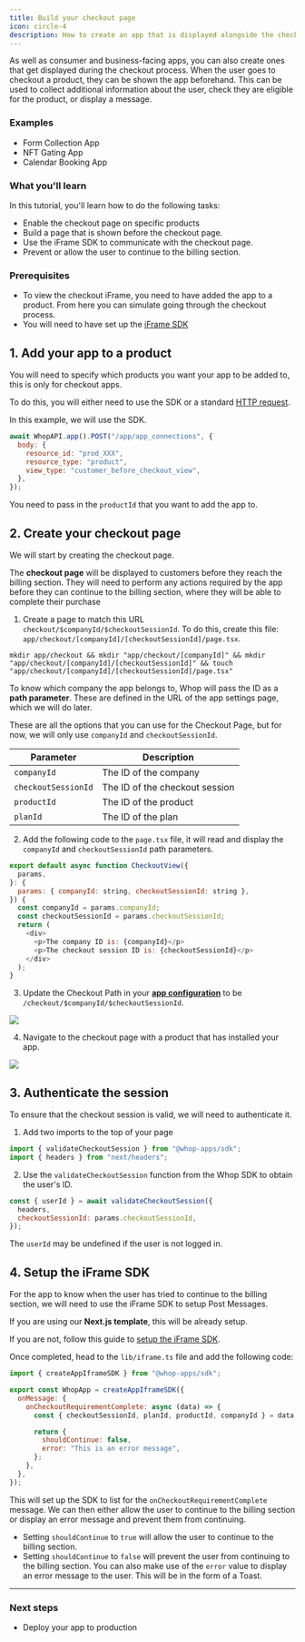 ```yaml
---
title: Build your checkout page
icon: circle-4
description: How to create an app that is displayed alongside the checkout page.
---
```


As well as consumer and business-facing apps, you can also create ones that get displayed during the checkout process. When the user goes to checkout a product, they can be shown the app beforehand. This can be used to collect additional information about the user, check they are eligible for the product, or display a message.

### Examples

- Form Collection App
- NFT Gating App
- Calendar Booking App

### What you'll learn

In this tutorial, you'll learn how to do the following tasks:

- Enable the checkout page on specific products
- Build a page that is shown before the checkout page.
- Use the iFrame SDK to communicate with the checkout page.
- Prevent or allow the user to continue to the billing section.

### Prerequisites

- To view the checkout iFrame, you need to have added the app to a product. From here you can simulate going through the checkout process.
- You will need to have set up the [iFrame SDK](/sdk/iframe-setup)

## 1. Add your app to a product

You will need to specify which products you want your app to be added to, this is only for checkout apps.

To do this, you will either need to use the SDK or a standard [HTTP request](/api-reference/v5/apps/app-connections/create).

In this example, we will use the SDK.

```javascript
await WhopAPI.app().POST("/app/app_connections", {
  body: {
    resource_id: "prod_XXX",
    resource_type: "product",
    view_type: "customer_before_checkout_view",
  },
});
```

You need to pass in the `productId` that you want to add the app to.

## 2. Create your checkout page

We will start by creating the checkout page.

The **checkout page** will be displayed to customers before they reach the billing section. They will need to perform any actions required by the app before they can continue to the billing section, where they will be able to complete their purchase

1. Create a page to match this URL `checkout/$companyId/$checkoutSessionId`. To do this, create this file: `app/checkout/[companyId]/[checkoutSessionId]/page.tsx`.

```
mkdir app/checkout && mkdir "app/checkout/[companyId]" && mkdir "app/checkout/[companyId]/[checkoutSessionId]" && touch "app/checkout/[companyId]/[checkoutSessionId]/page.tsx"
```

To know which company the app belongs to, Whop will pass the ID as a **path parameter**. These are defined in the URL of the app settings page, which we will do later.

These are all the options that you can use for the Checkout Page, but for now, we will only use `companyId` and `checkoutSessionId`.

| Parameter           | Description                    |
| ------------------- | ------------------------------ |
| `companyId`         | The ID of the company          |
| `checkoutSessionId` | The ID of the checkout session |
| `productId`         | The ID of the product          |
| `planId`            | The ID of the plan             |

2. Add the following code to the `page.tsx` file, it will read and display the `companyId` and `checkoutSessionId` path parameters.

```javascript
export default async function CheckoutView({
  params,
}: {
  params: { companyId: string, checkoutSessionId: string },
}) {
  const companyId = params.companyId;
  const checkoutSessionId = params.checkoutSessionId;
  return (
    <div>
      <p>The company ID is: {companyId}</p>
      <p>The checkout session ID is: {checkoutSessionId}</p>
    </div>
  );
}
```

3. Update the Checkout Path in your [**app configuration**](https://dash.whop.com/settings/developer) to be `/checkout/$companyId/$checkoutSessionId`.

<Frame>
  <img src="https://imgur.com/yMcIHrp.png" />
</Frame>

4. Navigate to the checkout page with a product that has installed your app.

<Frame>
  <img src="https://imgur.com/RUndYoZ.gif" />
</Frame>

## 3. Authenticate the session

To ensure that the checkout session is valid, we will need to authenticate it.

1. Add two imports to the top of your page

```javascript
import { validateCheckoutSession } from "@whop-apps/sdk";
import { headers } from "next/headers";
```

2. Use the `validateCheckoutSession` function from the Whop SDK to obtain the user's ID.

```javascript
const { userId } = await validateCheckoutSession({
  headers,
  checkoutSessionId: params.checkoutSessionId,
});
```

<Note>The `userId` may be undefined if the user is not logged in.</Note>

## 4. Setup the iFrame SDK

For the app to know when the user has tried to continue to the billing section, we will need to use the iFrame SDK to setup Post Messages.

If you are using our **Next.js template**, this will be already setup.

If you are not, follow this guide to [setup the iFrame SDK](/sdk/iframe-setup).

Once completed, head to the `lib/iframe.ts` file and add the following code:

```javascript
import { createAppIframeSDK } from "@whop-apps/sdk";

export const WhopApp = createAppIframeSDK({
  onMessage: {
    onCheckoutRequirementComplete: async (data) => {
      const { checkoutSessionId, planId, productId, companyId } = data;

      return {
        shouldContinue: false,
        error: "This is an error message",
      };
    },
  },
});
```

This will set up the SDK to list for the `onCheckoutRequirementComplete` message. We can then either allow the user to continue to the billing section or display an error message and prevent them from continuing.

- Setting `shouldContinue` to `true` will allow the user to continue to the billing section.
- Setting `shouldContinue` to `false` will prevent the user from continuing to the billing section. You can also make use of the `error` value to display an error message to the user. This will be in the form of a Toast.

---

### Next steps

- Deploy your app to production
